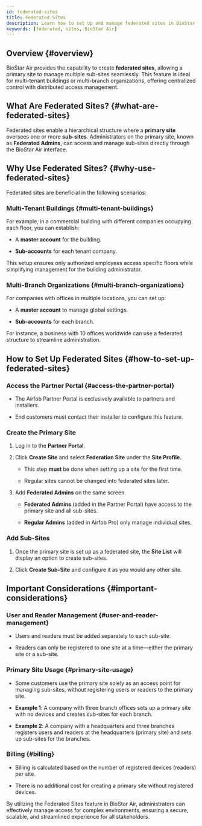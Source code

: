 ```yaml
---
id: federated-sites
title: Federated Sites
description: Learn how to set up and manage federated sites in BioStar Air for multi-tenant buildings and multi-branch organizations with centralized control.
keywords: [federated, sites, BioStar Air]
---
```


## Overview {#overview}

BioStar Air provides the capability to create **federated sites**, allowing a primary site to manage multiple sub-sites seamlessly. This feature is ideal for multi-tenant buildings or multi-branch organizations, offering centralized control with distributed access management.


## What Are Federated Sites? {#what-are-federated-sites}

Federated sites enable a hierarchical structure where a **primary site** oversees one or more **sub-sites**. Administrators on the primary site, known as **Federated Admins**, can access and manage sub-sites directly through the BioStar Air interface.


## Why Use Federated Sites? {#why-use-federated-sites}

Federated sites are beneficial in the following scenarios:

### Multi-Tenant Buildings {#multi-tenant-buildings}

For example, in a commercial building with different companies occupying each floor, you can establish:

* A **master account** for the building.

* **Sub-accounts** for each tenant company.

This setup ensures only authorized employees access specific floors while simplifying management for the building administrator.

### Multi-Branch Organizations {#multi-branch-organizations}

For companies with offices in multiple locations, you can set up:

* A **master account** to manage global settings.

* **Sub-accounts** for each branch.

For instance, a business with 10 offices worldwide can use a federated structure to streamline administration.


## How to Set Up Federated Sites {#how-to-set-up-federated-sites}

<Steps>
<Step>

### Access the Partner Portal {#access-the-partner-portal}

* The Airfob Partner Portal is exclusively available to partners and installers.

* End customers must contact their installer to configure this feature.

</Step>
<Step>

### Create the Primary Site

1. Log in to the **Partner Portal**.

1. Click **Create Site** and select **Federation Site** under the **Site Profile**.

    * This step **must** be done when setting up a site for the first time.

    * Regular sites cannot be changed into federated sites later.

1. Add **Federated Admins** on the same screen.

    * **Federated Admins** (added in the Partner Portal) have access to the primary site and all sub-sites.

    * **Regular Admins** (added in Airfob Pro) only manage individual sites.

</Step>
<Step>

### Add Sub-Sites

1. Once the primary site is set up as a federated site, the **Site List** will display an option to create sub-sites.

1. Click **Create Sub-Site** and configure it as you would any other site.

</Step>
</Steps>


## Important Considerations {#important-considerations}

### User and Reader Management {#user-and-reader-management}

* Users and readers must be added separately to each sub-site.

* Readers can only be registered to one site at a time—either the primary site or a sub-site.

### Primary Site Usage {#primary-site-usage}

* Some customers use the primary site solely as an access point for managing sub-sites, without registering users or readers to the primary site.

* **Example 1**: A company with three branch offices sets up a primary site with no devices and creates sub-sites for each branch.

* **Example 2**: A company with a headquarters and three branches registers users and readers at the headquarters (primary site) and sets up sub-sites for the branches.

### Billing {#billing}

* Billing is calculated based on the number of registered devices (readers) per site.

* There is no additional cost for creating a primary site without registered devices.

By utilizing the Federated Sites feature in BioStar Air, administrators can effectively manage access for complex environments, ensuring a secure, scalable, and streamlined experience for all stakeholders.
